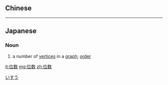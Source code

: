 {{also|位數}}
==Chinese==
{{zh-see|位數}}

----

==Japanese==
{{ja-kanjitab|い|すう|yomi=on}}

===Noun===
{{ja-noun|いすう}}

# {{lb|ja|graph theory|sort=いすう}} a number of [[vertices]] in a [[graph]]; [[order]]

[[Category:ja:Mathematics|いすう]]

[[it:位数]]
[[mg:位数]]
[[zh:位数]]